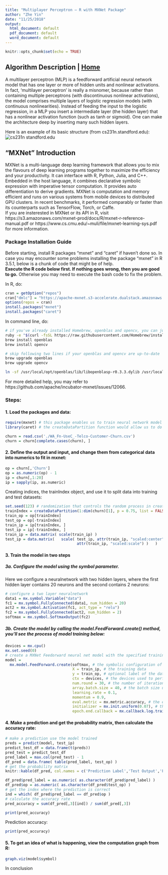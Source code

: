 ```yaml
---
title: "Multiplayer Perceptron — R with MXNet Package"
author: "Zhe Yin"
date: "11/25/2018"
output:
  html_document: default
  pdf_document: default
  word_document: default
---
```


```r
knitr::opts_chunk$set(echo = TRUE)
```



## Algorithm Description | <a href="introduction.Rmd">Home</a>

A multilayer perceptron (MLP) is a feedforward artificial neural network model that has one layer or more of hidden units and nonlinear activations. In fact, 'multilayer perceptron' is really a misnomer, because rather than containing multiple perceptrons (with discontinuous nonlinear activations), the model comprises multiple layers of logistic regression models (with continuous nonlinearities). Instead of feeding the input to the logistic regression, in a MLP you insert a intermediate layer (the hidden layer) that has a nonlinear activation function (such as tanh or sigmoid). One can make the architecture deep by inserting many such hidden layers.

Here is an example of its basic structure (from cs231n.standford.edu):
![cs231n standford.edu](./mlp_r_mxnet.jpg)

## "MXNet" Introduction  

MXNet is a multi-language deep learning framework that allows you to  mix the flavours of deep learning programs together to maximize the efficiency and your productivity. It can interface with R, Python, Julia, and C++. Embedded in the host language, it combines declarative symbolic expression with imperative tensor computation. It provides auto differentiation to derive gradients. MXNet is computation and memory efficient and runs on various systems from mobile devices to distributed GPU clusters. In recent benchmarks, it performed comparably or faster than its counterparts such as TensorFlow, Torch, or Caffe.   
If you are insterested in MXNet or its API in R, visit https://s3.amazonaws.com/mxnet-prod/docs/R/mxnet-r-reference-manual.pdf or https://www.cs.cmu.edu/~muli/file/mxnet-learning-sys.pdf for more information.


### Package Installation Guide

Before starting, install R packages "mxnet" and "caret" if haven't done so.
In case you may encounter some problems installing the package "mxnet" in R 3.5.1, below is a chunk of code that might be of help.  
__Execute the R code below first. If nothing goes wrong, then you are good to go.__ Otherwise you may need to execute the bash code to fix the problem.   

In R, do:
```r
cran = getOption("repos")
cran["dmlc"] = "https://apache-mxnet.s3-accelerate.dualstack.amazonaws.com/R/CRAN/"
options(repos = cran)
install.packages("mxnet")
install.packages("caret")
```
In command line, do:
```bash
# if you've already installed Homebrew, openblas and opencv, you can just skip the following three lines
ruby -e "$(curl -fsSL https://raw.githubusercontent.com/Homebrew/install/master/install)"
brew install openblas 
brew install opencv

# skip following two lines if your openblas and opencv are up-to-date
brew upgrade openblas 
brew upgrade opencv

ln -sf /usr/local/opt/openblas/lib/libopenblasp-r0.3.3.dylib /usr/local/opt/openblas/lib/libopenblasp-r0.3.1.dylib
```
For more detailed help, you may refer to https://github.com/apache/incubator-mxnet/issues/12066.

### Steps:

#### 1. Load the packages and data:
```r
require(mxnet) # this package enables us to train neural network model
library(caret) # the createDataPartition function would allow us to do cross validation

churn = read.csv('./WA_Fn-UseC_-Telco-Customer-Churn.csv')
churn = churn[complete.cases(churn), ]
```
#### 2. Define the output and input, and change them from categorical data into numerics to fit in mxnet:
```r
op = churn[,'Churn']
op = as.numeric(op) - 1
ip = churn[,1:20]
ip = sapply(ip, as.numeric)

```
Creating indices, the trainIndex object, and use it to split data into training and test datasets:
```r
set.seed(123) # randomization that controls the random process in createDataPartition
trainIndex = createDataPartition(1:dim(churn)[1], p = 0.75, list = FALSE)
train_op = op[trainIndex] 
test_op = op[-trainIndex] 
train_ip = ip[trainIndex, ]
test_ip = ip[-trainIndex, ]
train_ip = data.matrix( scale(train_ip) )
test_ip = data.matrix(   scale( test_ip, attr(train_ip, "scaled:center"), 
                                attr(train_ip, "scaled:scale") )   )
```

#### 3. Train the model in two steps
#####    3a. Configure the model using the symbol parameter.  

Here we configure a neuralnetwork with two hidden layers, where the first hidden layer contains 20 neurons and the second contains 2 neurons:
```r
# configure a two layer neuralnetwork
data1 = mx.symbol.Variable("data")
fc1 = mx.symbol.FullyConnected(data1, num_hidden = 20)
act2 = mx.symbol.Activation(fc1, act_type = "relu")
fc2 = mx.symbol.FullyConnected(act2, num_hidden = 2)
softmax = mx.symbol.SoftmaxOutput(fc2)
```
#####    3b. Create the model by calling the _model.FeedForward.create()_ method, you'll see the process of model training below:
```r
devices = mx.cpu()
mx.set.seed(0)
# create a MXNet Feedorward neural net model with the specified training
model = 
  mx.model.FeedForward.create(softmax, # the symbolic configuration of the neural network
                              X = train_ip, # the training data
                              y = train_op, # optional label of the data
                              ctx = devices, # the devices used to perform training (GPU or CPU)
                              num.round = 30, # the number of iterations over training data 
                              array.batch.size = 40, # the batch size used for R array training
                              learning.rate = 0.1, 
                              momentum = 0.9,
                              eval.metric = mx.metric.accuracy, # the evaluation function on the results
                              initializer = mx.init.uniform(0.07), # the initialization scheme for parameters
                              epoch.end.callback = mx.callback.log.train.metric(100) ) # the callback when one                                                                                             # mini-batch iteration ends
```

#### 4. Make a prediction and get the probability matrix, then calculate the accuracy rate:
```r
# make a prediction use the model trained
preds = predict(model, test_ip)
predict_test_df = data.frame(t(preds))
pred_test = predict_test_df
pred_label = max.col(pred_test) - 1
df_pred = data.frame( table(pred_label, test_op) )
# get the probability matrix
knitr::kable(df_pred, col.names = c('Prediction Label','Test Output','Frequency'), align = 'c')
```
```r

df_pred$pred_label = as.numeric( as.character(df_pred$pred_label) )
df_pred$op = as.numeric( as.character(df_pred$test_op) ) 
# get the index where the prediction is correct
ind = which( df_pred$pred_label == df_pred$op ) 
# calculate the accuracy rate
pred_accuracy = sum(df_pred[,3][ind]) / sum(df_pred[,3])
```
```r
print(pred_accuracy)
```
Prediction accuracy:
```r
print(pred_accuracy)
```

#### 5. To get an idea of what is happening, view the computation graph from R:
```r
graph.viz(model$symbol)
```
In conclusion
